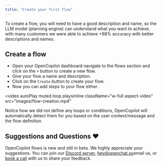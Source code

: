 ```yaml
---
title: "Create your first flow"
---
```


To create a flow, you will need to have a good description and name, so the LLM model (planning engine) can understand what you want to achieve, with many customers we were able to achieve +98% accuracy with better descriptions and names.


## Create a flow

- Open your OpenCopilot dashboard navigate to the flows section and click on the `+` button to create a new flow.
- Give your flow a name and description.
- Click on the `Create` button to create your flow.
- Now you can add steps to your flow either .

<video
    autoPlay
    muted
    loop
    playsinline
    className="w-full aspect-video"
    src="images/flow-creation.mp4"
></video>


Notice how we did not define any loops or conditions, OpenCopilot will automatically detect them for you based on the user context/message and the flow definition.



## Suggestions and Questions ❤️

OpenCopilot flows is new and still in beta. We highly appreciate your suggestions. You can join our [Discord server](https://discord.gg/yjEgCgvefr), [hey@openchat.so](mailto:hey@openchat.so)email us, or [book a call](https://cal.com/opencopilot) with us to share your feedback.

